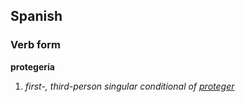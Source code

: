 ==Spanish==
===Verb form===
'''protegería'''

# ''first-, third-person singular conditional of [[proteger]]''